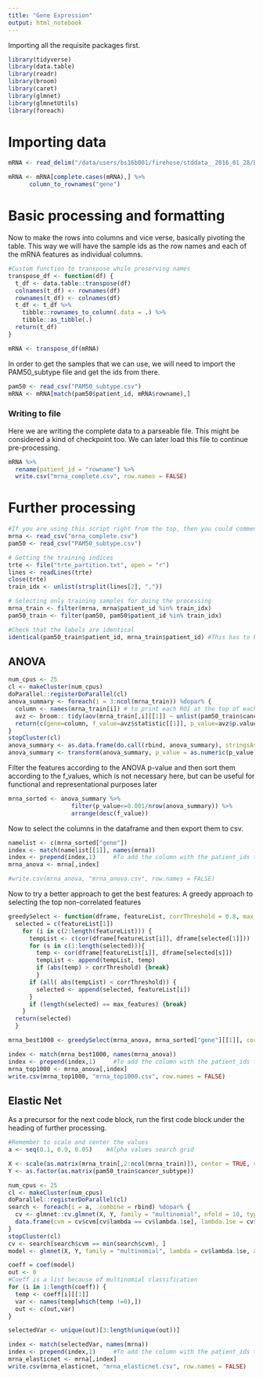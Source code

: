 ```yaml
---
title: "Gene Expression"
output: html_notebook
---
```


Importing all the requisite packages first.
```r
library(tidyverse)
library(data.table)
library(readr)
library(broom)
library(caret)
library(glmnet)
library(glmnetUtils)
library(foreach)
```

# Importing data

```r
mRNA <- read_delim("/data/users/bs16b001/firehose/stddata__2016_01_28/BRCA/20160128/gdac.broadinstitute.org_BRCA.mRNAseq_Preprocess.Level_3.2016012800.0.0/BRCA.uncv2.mRNAseq_RSEM_normalized_log2.txt", "\t", escape_double = FALSE, trim_ws = TRUE)

mRNA <- mRNA[complete.cases(mRNA),] %>%
      column_to_rownames("gene")
```

# Basic processing and formatting

Now to make the rows into columns and vice verse, basically pivoting the table. This way we will have the sample ids as the row names and each of the mRNA features as individual columns.
```r
#Custom function to transpose while preserving names
transpose_df <- function(df) {
  t_df <- data.table::transpose(df)
  colnames(t_df) <- rownames(df)
  rownames(t_df) <- colnames(df)
  t_df <- t_df %>%
    tibble::rownames_to_column(.data = .) %>%
    tibble::as_tibble(.)
  return(t_df)
}

mRNA <- transpose_df(mRNA)
```

In order to get the samples that we can use, we will need to import the PAM50_subtype file and get the ids from there.
```r
pam50 <- read_csv("PAM50_subtype.csv")
mRNA <- mRNA[match(pam50$patient_id, mRNA$rowname),]
```

### Writing to file

Here we are writing the complete data to a parseable file. This might be considered a kind of checkpoint too. We can later load this file to continue pre-processing.
```r
mRNA %>%
  rename(patient_id = "rowname") %>%
  write.csv("mrna_complete.csv", row.names = FALSE)
```


# Further processing
```r
#If you are using this script right from the top, then you could comment out the next line
mrna <- read_csv("mrna_complete.csv")
pam50 <- read_csv("PAM50_subtype.csv")

# Getting the training indices
trte <- file("trte_partition.txt", open = "r")
lines <- readLines(trte)
close(trte)
train_idx <- unlist(strsplit(lines[2], ","))

# Selecting only training samples for doing the processing
mrna_train <- filter(mrna, mrna$patient_id %in% train_idx)
pam50_train <- filter(pam50, pam50$patient_id %in% train_idx)

#Check that the labels are identical
identical(pam50_train$patient_id, mrna_train$patient_id) #This has to be true
```

## ANOVA
```r
num_cpus <- 25
cl <- makeCluster(num_cpus) 
doParallel::registerDoParallel(cl)
anova_summary <- foreach(i = 3:ncol(mrna_train)) %dopar% {
  column <- names(mrna_train[i]) # to print each ROI at the top of each ANOVA summary
  avz <- broom:: tidy(aov(mrna_train[,i][[1]] ~ unlist(pam50_train$cancer_subtype))) # Each ANOVA test iterating through each column
  return(c(gene=column, f_value=avz$statistic[[1]], p_value=avz$p.value[[1]]))
}
stopCluster(cl)
anova_summary <- as.data.frame(do.call(rbind, anova_summary), stringsAsFactors = FALSE)
anova_summary <- transform(anova_summary, p_value = as.numeric(p_value), f_value = as.numeric(f_value))
```

Filter the features according to the ANOVA p-value and then sort them according to the f_values, which is not necessary here, but can be useful for functional and representational purposes later
```r
mrna_sorted <- anova_summary %>% 
                  filter(p_value<=0.001/nrow(anova_summary)) %>% 
                  arrange(desc(f_value))
```
Now to select the columns in the dataframe and then export them to csv.
```r
namelist <- c(mrna_sorted["gene"])
index <- match(namelist[[1]], names(mrna))
index <- prepend(index,1)     #To add the column with the patient_ids too to the output
mrna_anova <- mrna[,index]  

#write.csv(mrna_anova, "mrna_anova.csv", row.names = FALSE)
```

Now to try a better approach to get the best features: A greedy approach to selecting the top non-correlated features
```r
greedySelect <- function(dframe, featureList, corrThreshold = 0.8, max_features = 1000){
  selected = c(featureList[1])
    for (i in c(2:length(featureList))) {
      tempList <- c(cor(dframe[featureList[i]], dframe[selected[1]])) 
      for (s in c(1:length(selected))){
        temp <- cor(dframe[featureList[i]], dframe[selected[s]])
        tempList <- append(tempList, temp)
        if (abs(temp) > corrThreshold) {break}
        }
      if (all( abs(tempList) < corrThreshold)) {
        selected <- append(selected, featureList[i])
      }
      if (length(selected) == max_features) {break}
    }
  return(selected)
  }
```

```r
mrna_best1000 <- greedySelect(mrna_anova, mrna_sorted["gene"][[1]], corrThreshold = 0.7)

index <- match(mrna_best1000, names(mrna_anova))
index <- prepend(index,1)     #To add the column with the patient_ids too to the output
mrna_top1000 <- mrna_anova[,index]
write.csv(mrna_top1000, "mrna_top1000.csv", row.names = FALSE)
```

## Elastic Net
As a precursor for the next code block, run the first code block under the heading of further processing.
```r
#Remember to scale and center the values
a <- seq(0.1, 0.9, 0.05)    #Alpha values search grid

X <- scale(as.matrix(mrna_train[,2:ncol(mrna_train)]), center = TRUE, scale = TRUE)
Y <- as.factor(as.matrix(pam50_train$cancer_subtype))

num_cpus <- 25
cl <- makeCluster(num_cpus) 
doParallel::registerDoParallel(cl)
search <- foreach(i = a, .combine = rbind) %dopar% {
  cv <- glmnet::cv.glmnet(X, Y, family = "multinomial", nfold = 10, type.measure = "deviance", parallel = TRUE, alpha = i)
  data.frame(cvm = cv$cvm[cv$lambda == cv$lambda.1se], lambda.1se = cv$lambda.1se, alpha = i)
}
stopCluster(cl)
cv <- search[search$cvm == min(search$cvm), ]
model <- glmnet(X, Y, family = "multinomial", lambda = cv$lambda.1se, alpha = cv$alpha)

coeff = coef(model)
out <- 0
#Coeff is a list because of multinomial classification
for (i in 1:length(coeff)) {
  temp <- coeff[i][[1]]
  var <- names(temp[which(temp !=0),])
  out <- c(out,var)
}

selectedVar <- unique(out)[3:length(unique(out))]
```
```r
index <- match(selectedVar, names(mrna))
index <- prepend(index,1)     #To add the column with the patient_ids too to the output
mrna_elasticnet <- mrna[,index]
write.csv(mrna_elasticnet, "mrna_elasticnet.csv", row.names = FALSE)
```


